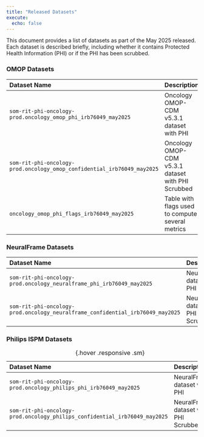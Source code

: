 ```yaml
---
title: "Released Datasets"
execute:
  echo: false
---
```

This document provides a list of datasets as part of the May 2025 released. Each dataset is described briefly, including whether it contains Protected Health Information (PHI) or if the PHI has been scrubbed. 

### OMOP Datasets
| Dataset Name | Description |
|:------------|:------------|
| `som-rit-phi-oncology-prod.oncology_omop_phi_irb76049_may2025`| Oncology OMOP-CDM v5.3.1 dataset with PHI| 
| `som-rit-phi-oncology-prod.oncology_omop_confidential_irb76049_may2025`| Oncology OMOP-CDM v5.3.1 dataset with PHI Scrubbed|
| `oncology_omop_phi_flags_irb76049_may2025`| Table with flags used to compute several metrics |

### NeuralFrame Datasets
| Dataset Name | Description |
|:------------|:------------|
| `som-rit-phi-oncology-prod.oncology_neuralframe_phi_irb76049_may2025`| NeuralFrame dataset with PHI | 
| `som-rit-phi-oncology-prod.oncology_neuralframe_confidential_irb76049_may2025`| NeuralFrame dataset with PHI Scrubbed |

### Philips ISPM Datasets
| Dataset Name | Description |
|:------------|:------------|
| `som-rit-phi-oncology-prod.oncology_philips_phi_irb76049_may2025`| NeuralFrame dataset with PHI | 
| `som-rit-phi-oncology-prod.oncology_philips_confidential_irb76049_may2025`| NeuralFrame dataset with PHI Scrubbed |


:  {.hover .responsive .sm}

